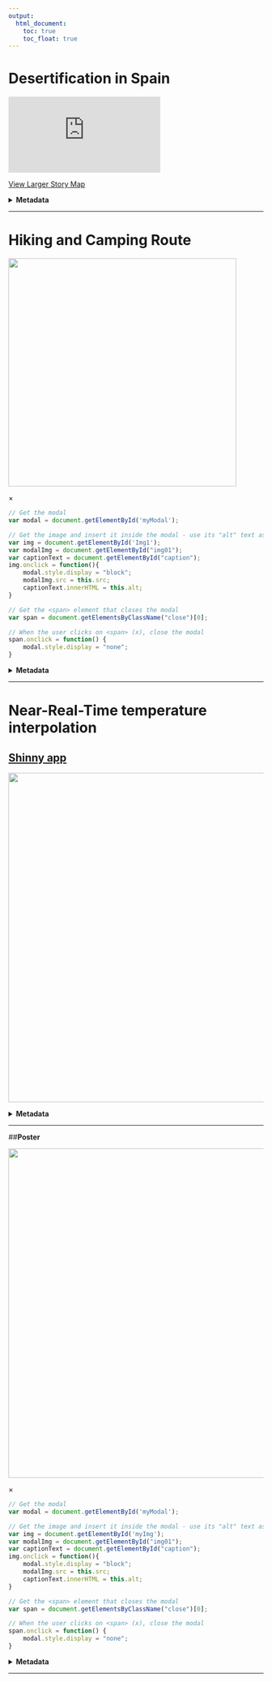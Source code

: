 ---
output:
  html_document:
    toc: true  
    toc_float: true  
---


# __Desertification in Spain__
<div class="intrinsic-container intrinsic-container-16x9">
<iframe  src="https://wur-girs.maps.arcgis.com/apps/MapSeries/index.html?appid=c6988a80d2d444559d07c64a180ecb6c" frameborder="0" scrolling="no"></iframe>
</div>

<a href="https://wur-girs.maps.arcgis.com/apps/MapSeries/index.html?appid=c6988a80d2d444559d07c64a180ecb6c" target="_blank">View Larger Story Map</a>


<div class="well"> 

<details>
<summary> __Metadata__    </summary> 
                

__Course name__ 

Geo-information Science in Context


__Course code__ 


GRS-34306


__Application of the products__ 

Present the problem of desertification in South-Spain.


__Potential users__ 

 + Local governments
 
 + Educative community
 
 + Environmentalist associations
 

__Potential users' requirements__ 

Clarity in explanations, visually appealing.


__Motivation for choice of visualisation type__ 

A story map allows to integrate explanation with maps. Furthemore, ArcGIS Online provides very handy tools like the slider, which can be easily incorporated in the story map.

__Dataset(s) used__  

 + Agricultural areas in Andalusia
 
 + Location, type and images of farms

 + Location and evolution (in water level) of dams in Andalusia
 
 + RGB images from 2006 and 2017
 


__Processing method(s)__

 + Create points with location of farms and dams, and  give attributes, including linking the images or grapth
 
 + Create slider
 
 + Join in a story map

__Tools used for implementation__ 

  + ArcGIS
  
  + ArcGIS Online
  

__Reflection on result__

The story map is visually appealing thanks to the choice of colour, images and text. The lenght of the text is adequate, and the addition of the introductory video makes the problem more understandable. The maps could be much better, but the time limitation of the project made it very difficult. All in all, I believe the story map presented above shows the potential of a story map.

</details>
</div>

----


# __Hiking and Camping Route__

<img id="Img1" class="img" alt="" src="images/Hiking&CampingRoute.png"
width="450">

<div id="myModal" class="modal">
  <span class="close">&times;</span>
  <img class="modal-content" id="img01">
  <div id="caption"></div>
</div>

```{js, echo=FALSE}
// Get the modal
var modal = document.getElementById('myModal');

// Get the image and insert it inside the modal - use its "alt" text as a caption
var img = document.getElementById('Img1');
var modalImg = document.getElementById("img01");
var captionText = document.getElementById("caption");
img.onclick = function(){
    modal.style.display = "block";
    modalImg.src = this.src;
    captionText.innerHTML = this.alt;
}

// Get the <span> element that closes the modal
var span = document.getElementsByClassName("close")[0];

// When the user clicks on <span> (x), close the modal
span.onclick = function() { 
    modal.style.display = "none";
}
```


<div class="well">
<details>
<summary> __Metadata__    </summary>

__Course name__ 

Advanced Geo-information Science for Earth and Environment

__Course code__

GRS-33306 

__Application of the products__ 

Provide multiple-day hikking routes


__Potential users__ 

  + Tourism-related companies
 
  + Hikkers 


__Potential users' requirements__ 

Easy to interpret


__Visualisation type__ 

While hikking, internet access is not an always an option, therefore, an analogic map fits the purpose best.  Furthermore, the analogical map is the classic way of presenting results, and therefore, it is easier to understand by any users, including those that are not so familiar with new technologies

__Dataset(s)__ 

  + DEM

__Processing method(s)__ 

  + DEM derivatives

  + Suitability analysis
  
  + Cost Path
  
  
__Tools used__ 

  + ASTER GDEM
  
  + ArcGIS


__Reflection on result__ 

The potential route for hikking is clear. Results could be improved if locations suitable for camping would be bigger (perhaps with a buffer), so they would be more visible. Choice of colours allow to distinguish the different classes in a logical way (red = difficult, green = easy). The path is created to follow the easier route, which wouldn't be prefered by experienced hikkers. Alternative routes based on difficulty could be added.

</details>
</div>

----

# __Near-Real-Time temperature interpolation__





<a href="https://tubau001.shinyapps.io/real-time-temperature" target="_blank">
<div id="shinny-app" class="section level2">
<h2><strong>Shinny app</strong></h2>

</a>




<a href="https://tubau001.shinyapps.io/real-time-temperature" target="_blank">
<img id="temp" src="images/TemperatureFr.PNG" width="650px"></a>




<div class="well">
<details>
<summary> __Metadata__    </summary>

__Course name__ 

Advanced Geo-information Science for Earth and Environment

__Course code__

GRS-33306 

__Application of the products__

Compare interpolation methods and visualize current temperature at country level


__Potential users__

  + Anyone interested in current temperature at any country 

  + GIS Students and Scientists
  
  + Meteorological agencies

__Potential users' requirements__ 

Quickly understand the temperature from the map. Get an overview of the research done.


__Visualisation type__

An interactive website was build because this format allows the user to look not only at near-real time data, but also to select the country in which temperature should be visualized, and compare interpolation methods.


__Dataset(s)__ 

  + Open Weather near real time data
  
  + GDAM Administrative boundaries


__Processing method(s)__ 

  + Read temperature data from API
  
  + Select data for chosen location
  
  + Interpolate
  
  + Build Shinny app
  
  + Update data
  
  
__Tools used__ 
  
  + R: owmr, gstat, raster, sp
  
  + shinny app
  
  + leaflet
  
  
__Reflection on result__ 

The shiny app is still very slow due to the large computation time of the interpolation, especially when kriging is selected. Nevertheless, it does its function: it shows temperature near real time (15-30 min difference with real time). The selection of method and country is user friendly, nevertheless, it could still be improved, as there is no action button to click when user wants to apply a change, and the countries are searched by code. It would be more user friendly for the user to be able to write the country name instead. All in all, an interactive app allows to show contect according to the user's wishes, making it more personal.

</details>
</div>

----

##__Poster__

<img id="myImg" class=img alt="" src="images/Poster-a1_TEXTS_FINAL.png" width="650">

<div id="myModal" class="modal">
  <span class="close">&times;</span>
  <img class="modal-content" id="img01">
  <div id="caption"></div>
</div>

```{js, echo=FALSE}
// Get the modal
var modal = document.getElementById('myModal');

// Get the image and insert it inside the modal - use its "alt" text as a caption
var img = document.getElementById('myImg');
var modalImg = document.getElementById("img01");
var captionText = document.getElementById("caption");
img.onclick = function(){
    modal.style.display = "block";
    modalImg.src = this.src;
    captionText.innerHTML = this.alt;
}

// Get the <span> element that closes the modal
var span = document.getElementsByClassName("close")[0];

// When the user clicks on <span> (x), close the modal
span.onclick = function() { 
    modal.style.display = "none";
}
```

  
  
<div class="well">
<details>

<summary> __Metadata__    </summary>

__Course name__ 

Advanced Geo-information Science for Earth and Environment

__Course code__

GRS-33306 

__Application of the products__

Communicate about the research results on a comparision between interpolation methods for a near-real time application


__Potential users__

  + GIS Students and Scientists
  
  + Meteorological agencies

__Potential users' requirements__ 

The research done should be easy to understand and reproduce, and should be explained following a logical structure.


__Visualisation type__

A poster shows a summary of the research in a visually appealing manner. Furthermore, it is common inside the scientific community.


__Dataset(s)__ 

  + Open Weather near real time data
  
  + GDAM Administrative boundaries


__Processing method(s)__ 

  + Read temperature data from API
  
  + Select data for chosen location
  
  + Interpolate
  
  + Calculate RMSE
  
  + Plot results
  
__Tools used__ 
  
  + R: owmr, gstat, sp, raster
  
  
__Reflection on result__ 

The poster has an appealing design and provides an overview of the research, methods, results and conclusions. The font size is apporopiat, as it is big enough for it to be read from distance. More information could be added to make it more complete, but it is also good to keep it simple.


</details>
</div>

----